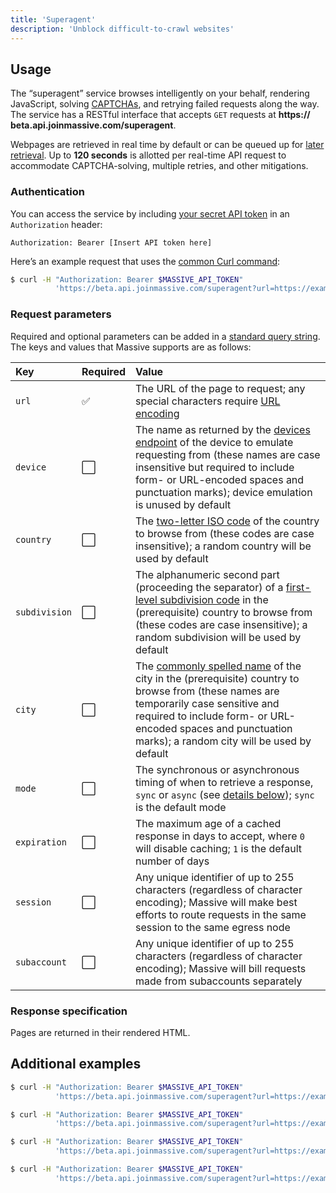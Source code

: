 ```yaml
---
title: 'Superagent'
description: 'Unblock difficult-to-crawl websites'
---
```


## Usage

The “superagent” service browses intelligently on your behalf, rendering JavaScript, solving
[CAPTCHAs](https://www.ibm.com/topics/captcha), and retrying failed requests along the way. The
service has a RESTful interface that accepts `GET` requests at
**https://&#8203;beta.api.joinmassive.com/superagent**.

Webpages are retrieved in real time by default or can be queued up for
[later retrieval](#asynchronous-mode). Up to **120 seconds** is allotted per real-time API request
to accommodate CAPTCHA-solving, multiple retries, and other mitigations.

### Authentication

You can access the service by including
[your secret API token](https://partners.joinmassive.com/profile) in an `Authorization` header:

```http
Authorization: Bearer [Insert API token here]
```

Here’s an example request that uses the [common Curl command](https://curl.se/):

```bash
$ curl -H "Authorization: Bearer $MASSIVE_API_TOKEN"                             \
          'https://beta.api.joinmassive.com/superagent?url=https://example.com/'
```

### Request parameters

Required and optional parameters can be added in a
[standard query string](https://developer.mozilla.org/en-US/docs/Learn/Common_questions/What_is_a_URL#parameters).
The keys and values that Massive supports are as follows:

| Key           | Required | Value                                                                                                                                                                                                                                                                         |
| :------------ | :------- | :---------------------------------------------------------------------------------------------------------------------------------------------------------------------------------------------------------------------------------------------------------------------------- |
| `url`         | ✅       | The URL of the page to request; any special characters require [URL encoding](https://developer.mozilla.org/en-US/docs/Glossary/Percent-encoding)                                                                                                                             |
| `device`      | ⬜       | The name as returned by the [devices endpoint](#device-emulation) of the device to emulate requesting from (these names are case insensitive but required to include form- or URL-encoded spaces and punctuation marks); device emulation is unused by default                |
| `country`     | ⬜       | The [two-letter ISO code](https://www.iso.org/obp/ui/#search/code) of the country to browse from (these codes are case insensitive); a random country will be used by default                                                                                                 |
| `subdivision` | ⬜       | The alphanumeric second part (proceeding the separator) of a [first-level subdivision code](https://www.iso.org/obp/ui/#search/code) in the (prerequisite) country to browse from (these codes are case insensitive); a random subdivision will be used by default            |
| `city`        | ⬜       | The [commonly spelled name](https://www.geonames.org/) of the city in the (prerequisite) country to browse from (these names are temporarily case sensitive and required to include form- or URL-encoded spaces and punctuation marks); a random city will be used by default |
| `mode`        | ⬜       | The synchronous or asynchronous timing of when to retrieve a response, `sync` or `async` (see [details below](#asynchronous-mode)); `sync` is the default mode                                                                                                                |
| `expiration`  | ⬜       | The maximum age of a cached response in days to accept, where `0` will disable caching; `1` is the default number of days                                                                                                                                                     |
| `session`     | ⬜       | Any unique identifier of up to 255 characters (regardless of character encoding); Massive will make best efforts to route requests in the same session to the same egress node                                                                                                |
| `subaccount`  | ⬜       | Any unique identifier of up to 255 characters (regardless of character encoding); Massive will bill requests made from subaccounts separately                                                                                                                                 |

### Response specification

Pages are returned in their rendered HTML.

## Additional examples

```bash
$ curl -H "Authorization: Bearer $MASSIVE_API_TOKEN"                                                        \
          'https://beta.api.joinmassive.com/superagent?url=https://example.com/&device=blackberry+playbook'
```

```bash
$ curl -H "Authorization: Bearer $MASSIVE_API_TOKEN"                                        \
          'https://beta.api.joinmassive.com/superagent?url=https://example.com/&country=us'
```

```bash
$ curl -H "Authorization: Bearer $MASSIVE_API_TOKEN"                                          \
          'https://beta.api.joinmassive.com/superagent?url=https://example.com/&expiration=0'
```

```bash
$ curl -H "Authorization: Bearer $MASSIVE_API_TOKEN"                                                        \
          'https://beta.api.joinmassive.com/superagent?url=https://example.com/&session=foo&subaccount=bar'
```
